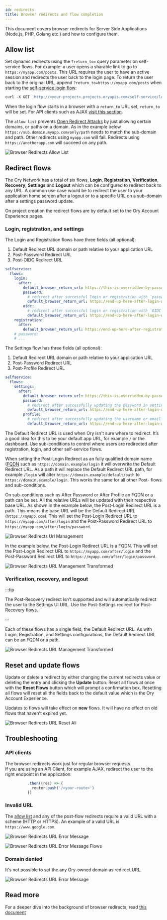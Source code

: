 ```yaml
---
id: redirects
title: Browser redirects and flow completion
---
```


This document covers browser redirects for Server Side Applications (Node.js, PHP, Golang etc.) and how to configure them.

## Allow list

Set dynamic redirects using the `?return_to=` query parameter on self-service flows. For example: a user opens a sharable link to
go to `https://myapp.com/posts`. This URL requires the user to have an active session and redirects the user back to the login
page. To return the user back to the original URL, append `?return_to=https://myapp.com/posts` when starting the
[self-service login flow](https://www.ory.sh/docs/reference/api#operation/initializeSelfServiceLoginFlowForBrowsers):

```js
curl -X GET 'http://<your-project>.projects.oryapis.com/self-service/login/browser?return_to=...'
```

When the login flow starts in a browser with a `return_to` URL set, `return_to` will be set. For API clients such as AJAX
[visit this section](#api-clients).

The `allow list` prevents
[Open Redirect Attacks](https://cheatsheetseries.owasp.org/cheatsheets/Unvalidated_Redirects_and_Forwards_Cheat_Sheet.html) by
just allowing certain domains, or paths on a domain. As in the example below `https://sub.domain.myapp.com/only/path` needs to
match the sub-domain and path. Other redirects using `myapp.com` will fail. Redirects using `https://anotherapp.com` will succeed
on any path.

![Browser Redirects Allow List](/images/browser-redirects/browser-redirects-allow-list.png)

## Redirect flows

The Ory Network has a total of six flows, **Login**, **Registration**, **Verification**, **Recovery**, **Settings** and **Logout**
which can be configured to redirect back to any URL. A common use case would be to redirect the user to your application home
screen after a logout or to a specific URL on a sub-domain after a settings password update.

On project creation the redirect flows are by default set to the Ory Account Experience pages.

### Login, registration, and settings

The Login and Registration flows have three fields (all optional):

1. Default Redirect URL domain or path relative to your application URL
2. Post-Password Redirect URL
3. Post-OIDC Redirect URL

```yaml file="config.yml"
selfservice:
  flows:
    login:
      after:
        default_browser_return_url: https://this-is-overridden-by-password/
        password:
          # redirect after successful login or registration with `password` method
          default_browser_return_url: https://end-up-here-after-login-with-password/
        oidc:
          # redirect after successful login or registration with `OIDC` method
          default_browser_return_url: https://end-up-here-after-login-with-oidc/
    registration:
      after:
        default_browser_return_url: https://end-up-here-after-registration/
    # password:
    # ...
```

The Settings flow has three fields (all optional):

1. Default Redirect URL domain or path relative to your application URL
2. Post-Password Redirect URL
3. Post-Profile Redirect URL

```yaml file="config.yml"
selfservice:
  flows:
    settings:
      after:
        default_browser_return_url: https://this-is-overridden-by-password/
        password:
          # redirect after successfully updating the password in settings
          default_browser_return_url: https://end-up-here-after-login-with-password/
        profile:
          # redirect after successfully updating the username or email in settings
          default_browser_return_url: https://end-up-here-after-login-with-password/
```

The Default Redirect URL is used when Ory isn't sure where to redirect. It’s a good idea for this to be your default app URL, for
example `/` or the dashboard. Use sub-conditions to control where users are redirected after registration, login, and other
self-service flows.

When setting the Post-Login Redirect as an fully qualified domain name
([FQDN](https://en.wikipedia.org/wiki/Fully_qualified_domain_name) such as `https://domain.example/login` it will overwrite the
Default Redirect URL. As a path it will replace the Default Redirect URL path, for example `/login` will alter
`https://domain.example/default/path` to `https://domain.example/login`. This works the same for all other Post- flows and
sub-conditions.

On sub-conditions such as After Password or After Profile an FQDN or a path can be set. All the relative URLs will be updated with
their respective base URL. As shown in the example below, the Post-Login Redirect URL is a path. This means the base URL will be
the Default Redirect URL (`https://myapp.com`). This will set the Post-Login Redirect URL to `https://myapp.com/after/login` and
the Post-Password Redirect URL to `https://myapp.com/after/login/password`.

![Browser Redirects Url Management](/images/browser-redirects/browser-redirects-url-management.png)

In the example below, the Post-Login Redirect URL is a FQDN. This will set the Post-Login Redirect URL to
`https://myapp.com/after/login` and the Post-Password Redirect URL to `https://myapp.com/after/login/password`.

![Browser Redirects URL Management Transformed](/images/browser-redirects/browser-redirects-url-management-2.png)

### Verification, recovery, and logout

:::tip

The Post-Recovery redirect isn't supported and will automatically redirect the user to the Settings UI URL. Use the Post-Settings
redirect for Post-Recovery flows.

:::

Each of these flows has a single field, the Default Redirect URL. As with Login, Registration, and Settings configurations, the
Default Redirect URL can be an FQDN or a path.

![Browser Redirects URL Management Transformed](/images/browser-redirects/browser-redirects-url-management-3.png)

## Reset and update flows

Update or delete a redirect by either changing the current redirects value or deleting the entry and clicking the **Update**
button. Reset all flows at once with the **Reset Flows** button which will prompt a confirmation box. Resetting all flows will
reset all the fields back to the default value which is the Ory Account Experience.

Updates to flows will take effect on **new** flows. It will have no effect on old flows that haven't expired yet.

![Browser Redirects URL Reset All](/images/browser-redirects/browser-redirects-reset-all.png)

## Troubleshooting

### API clients

The browser redirects work just for regular browser requests.  
If you are using an API Client, for example AJAX, redirect the user to the right endpoint in the application:

```ts
          .then((res) => {
            router.push('/<your-route>')
          })
```

### Invalid URL

The [allow list](#allow-list) and any of the post-flow redirects require a valid URL with a scheme (HTTP or HTTPS). An example of
a valid URL is `https://www.google.com`.

![Browser Redirects URL Error Message](/images/browser-redirects/browser-redirects-error-messages-1.png)

![Browser Redirects URL Error Message Flows](/images/browser-redirects/browser-redirects-error-messages-flows.png)

### Domain denied

It's not possible to set the any Ory-owned domain as redirect URL.

![Browser Redirects URL Error Message](/images/browser-redirects/browser-redirects-error-messages-2.png)

## Read more

For a deeper dive into the background of browser redirects, read
[this document](https://www.ory.sh/kratos/docs/concepts/browser-redirect-flow-completion)
